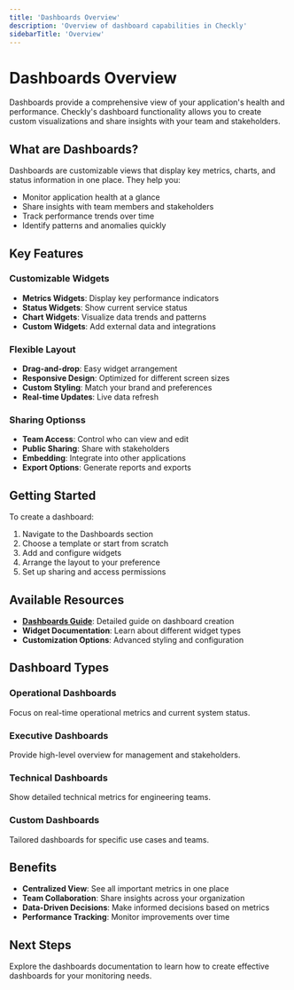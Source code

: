 ```yaml
---
title: 'Dashboards Overview'
description: 'Overview of dashboard capabilities in Checkly'
sidebarTitle: 'Overview'
---
```


# Dashboards Overview

Dashboards provide a comprehensive view of your application's health and performance. Checkly's dashboard functionality allows you to create custom visualizations and share insights with your team and stakeholders.

## What are Dashboards?

Dashboards are customizable views that display key metrics, charts, and status information in one place. They help you:

- Monitor application health at a glance
- Share insights with team members and stakeholders
- Track performance trends over time
- Identify patterns and anomalies quickly

## Key Features

### Customizable Widgets
- **Metrics Widgets**: Display key performance indicators
- **Status Widgets**: Show current service status
- **Chart Widgets**: Visualize data trends and patterns
- **Custom Widgets**: Add external data and integrations

### Flexible Layout
- **Drag-and-drop**: Easy widget arrangement
- **Responsive Design**: Optimized for different screen sizes
- **Custom Styling**: Match your brand and preferences
- **Real-time Updates**: Live data refresh

### Sharing Optionss
- **Team Access**: Control who can view and edit
- **Public Sharing**: Share with stakeholders
- **Embedding**: Integrate into other applications
- **Export Options**: Generate reports and exports

## Getting Started

To create a dashboard:

1. Navigate to the Dashboards section
2. Choose a template or start from scratch
3. Add and configure widgets
4. Arrange the layout to your preference
5. Set up sharing and access permissions

## Available Resources

- **[Dashboards Guide](/docs/platform/communicate/dashboards)**: Detailed guide on dashboard creation
- **Widget Documentation**: Learn about different widget types
- **Customization Options**: Advanced styling and configuration

## Dashboard Types

### Operational Dashboards
Focus on real-time operational metrics and current system status.

### Executive Dashboards
Provide high-level overview for management and stakeholders.

### Technical Dashboards
Show detailed technical metrics for engineering teams.

### Custom Dashboards
Tailored dashboards for specific use cases and teams.

## Benefits

- **Centralized View**: See all important metrics in one place
- **Team Collaboration**: Share insights across your organization
- **Data-Driven Decisions**: Make informed decisions based on metrics
- **Performance Tracking**: Monitor improvements over time

## Next Steps

Explore the dashboards documentation to learn how to create effective dashboards for your monitoring needs. 